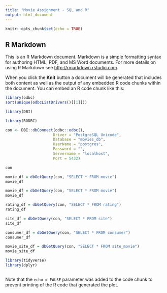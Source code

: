 ```yaml
---
title: "Movie Assignment - SQL and R"
output: html_document
---
```


```r
knitr::opts_chunk$set(echo = TRUE)
```

## R Markdown

This is an R Markdown document. Markdown is a simple formatting syntax for authoring HTML, PDF, and MS Word documents. For more details on using R Markdown see <http://rmarkdown.rstudio.com>.

When you click the **Knit** button a document will be generated that includes both content as well as the output of any embedded R code chunks within the document. You can embed an R code chunk like this:

```r
library(odbc)
sort(unique(odbcListDrivers()[[1]]))
```


```r
library(DBI)
```

```r
library(RODBC)
```

```r
con <- DBI::dbConnect(odbc::odbc(),
                     Driver = "PostgreSQL Unicode",
                     Database = "movies_db",
                     UserName = "postgres",
                     Password = "",
                     Servername = "localhost",
                     Port = 5432)
```

```r
con
```

```r
movie_df = dbGetQuery(con, "SELECT * FROM movie")
movie_df
```

```r
movie_df = dbGetQuery(con, "SELECT * FROM movie")
movie_df
```

```r
rating_df = dbGetQuery(con, "SELECT * FROM rating")
rating_df
```

```r
site_df = dbGetQuery(con, "SELECT * FROM site")
site_df
```

```r
consumer_df = dbGetQuery(con, "SELECT * FROM consumer")
consumer_df
```

```r
movie_site_df = dbGetQuery(con, "SELECT * FROM site_movie")
movie_site_df
```

```r
library(tidyverse)
library(dplyr)
```

```r

```

Note that the `echo = FALSE` parameter was added to the code chunk to prevent printing of the R code that generated the plot.
